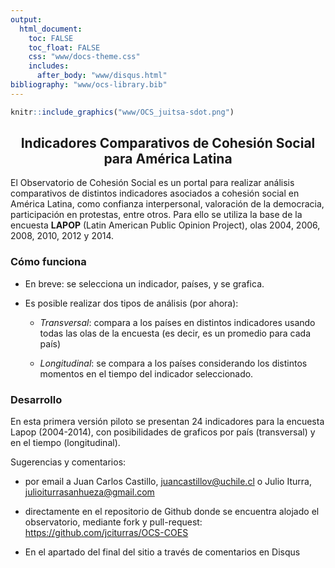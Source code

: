 ```yaml
---
output: 
  html_document: 
    toc: FALSE
    toc_float: FALSE
    css: "www/docs-theme.css"
    includes:
      after_body: "www/disqus.html"
bibliography: "www/ocs-library.bib" 
---
```



```r
knitr::include_graphics("www/OCS_juitsa-sdot.png")
```
<div style="text-align:center">
## Indicadores Comparativos de Cohesión Social para América Latina
</div>

El Observatorio de Cohesión Social es un portal para realizar análisis comparativos de distintos indicadores asociados a cohesión social en América Latina, como confianza interpersonal, valoración de la democracia, participación en protestas, entre otros. Para ello se utiliza la base de la encuesta **LAPOP** (Latin American Public Opinion Project), olas  2004, 2006, 2008, 2010, 2012 y 2014. 

### Cómo funciona

- En breve: se selecciona un indicador, países, y se grafica.

- Es posible realizar dos tipos de análisis (por ahora):
  
   - *Transversal*: compara a los países en distintos indicadores usando todas las olas de la encuesta (es decir, es un promedio para cada país)
   
   - *Longitudinal*: se compara a los países considerando los distintos momentos en el tiempo del indicador seleccionado.

### Desarrollo

En esta primera versión piloto se presentan 24 indicadores para la encuesta Lapop (2004-2014), con posibilidades de graficos por país (transversal) y en el tiempo (longitudinal). 

Sugerencias y comentarios:

- por email a Juan Carlos Castillo, [juancastillov@uchile.cl](juancastillov@uchile.cl) o Julio Iturra,  [julioiturrasanhueza@gmail.com](julioiturrasanhueza@gmail.com) 

- directamente en el repositorio de Github donde se encuentra alojado el observatorio, mediante fork y pull-request: [https://github.com/jciturras/OCS-COES](https://github.com/jciturras/OCS-COES)

-  En el apartado del final del sitio a través de comentarios en Disqus



